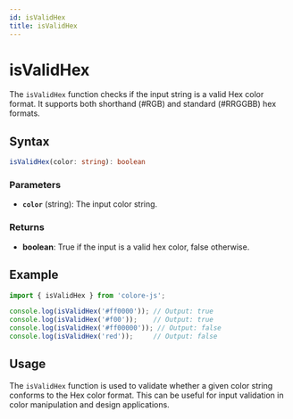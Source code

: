 ```yaml
---
id: isValidHex
title: isValidHex
---
```


# isValidHex

The `isValidHex` function checks if the input string is a valid Hex color format. It supports both shorthand (#RGB) and standard (#RRGGBB) hex formats.

## Syntax

```typescript
isValidHex(color: string): boolean
```

### Parameters

- **`color`** (string): The input color string.

### Returns

- **boolean**: True if the input is a valid hex color, false otherwise.

## Example

```typescript
import { isValidHex } from 'colore-js';

console.log(isValidHex('#ff0000')); // Output: true
console.log(isValidHex('#f00'));    // Output: true
console.log(isValidHex('#ff00000')); // Output: false
console.log(isValidHex('red'));     // Output: false
```

## Usage

The `isValidHex` function is used to validate whether a given color string conforms to the Hex color format. This can be useful for input validation in color manipulation and design applications.
